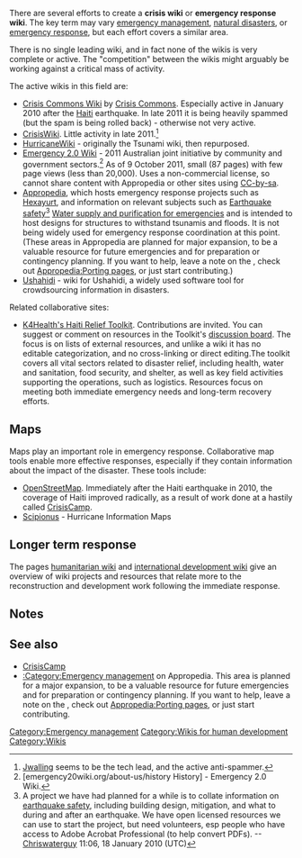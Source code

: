 There are several efforts to create a '''crisis wiki''' or '''emergency response wiki'''. The key term may vary [[emergency management]], [[natural disasters]], or [[emergency response]], but each effort covers a similar area. 

There is no single leading wiki, and in fact none of the wikis is very complete or active. The "competition" between the wikis might arguably be working against a critical mass of activity. 

The active wikis in this field are:
* [http://crisiscommons.org/wiki/ Crisis Commons Wiki] by [http://crisiscommons.org/ Crisis Commons]. Especially active in January 2010 after the [[Haiti]] earthquake. In late 2011 it is being heavily spammed (but the spam is being rolled back) - otherwise not very active.
* [http://www.crisiswiki.org/ CrisisWiki]. Little activity in late 2011.<ref>[http://www.crisiswiki.org/User:Jwalling Jwalling] seems to be the tech lead, and the active anti-spammer.</ref>
* [http://www.hurricanewiki.org/wiki/ HurricaneWiki] - originally the Tsunami wiki, then repurposed. 
* [http://www.emergency20wiki.org/wiki/ Emergency 2.0 Wiki] - 2011 Australian joint initiative by community and government sectors.<ref>[emergency20wiki.org/about-us/history History] - Emergency 2.0 Wiki.</ref> As of 9 October 2011, small (87 pages) with few page views (less than 20,000). Uses a non-commercial license, so cannot share content with Appropedia or other sites using [[CC-by-sa]].
* [[Appropedia]], which hosts emergency response projects such as [[Hexayurt]], and information on relevant subjects such as [[Earthquake safety]]<ref>A project we have had planned for a while is to collate information on [[earthquake safety]], including building design, mitigation, and what to during and after an earthquake. We have open licensed resources we can use to start the project, but need volunteers, esp people who have access to Adobe Acrobat Professional (to help convert PDFs). --[[User:Chriswaterguy|Chriswaterguy]] 11:06, 18 January 2010 (UTC)</ref> [[Water supply and purification for emergencies]] and is intended to host designs for structures to withstand tsunamis and floods. It is not being widely used for emergency response coordination at this point. (These areas in Appropedia are planned for major expansion, to be a valuable resource for future emergencies and for preparation or contingency planning. If you want to help, leave a note on the {{talk page}}, check out [[Appropedia:Porting pages]], or just start contributing.)
* [https://wiki.ushahidi.com/ Ushahidi] - wiki for Ushahidi, a widely used software tool for crowdsourcing information in disasters.

Related collaborative sites:

*[http://www.k4health.org/toolkits/haiti_relief K4Health's Haiti Relief Toolkit]. Contributions are invited. You can suggest or comment on resources in the Toolkit's [http://www.k4health.org/forum/4704 discussion board]. The focus is on lists of external resources, and unlike a wiki it has no editable categorization, and no cross-linking or direct editing.The toolkit covers all vital sectors related to disaster relief, including health, water and sanitation, food security, and shelter, as well as key field activities supporting the operations, such as logistics. Resources focus on meeting both immediate emergency needs and long-term recovery efforts. 

== Maps ==

Maps play an important role in emergency response. Collaborative map tools enable more effective responses, especially if they contain information about the impact of the disaster. These tools include: 
* [http://www.openstreetmap.org/ OpenStreetMap]. Immediately after the Haiti earthquake in 2010, the coverage of Haiti improved radically, as a result of work done at a hastily called [[CrisisCamp]].
* [http://gregstoll.dyndns.org/scipionus/ Scipionus] - Hurricane Information Maps

== Longer term response ==

The pages [[humanitarian wiki]] and [[international development wiki]] give an overview of wiki projects and resources that relate more to the reconstruction and development work following the immediate response.

==Notes==
<small><references/></small>

== See also ==

* [[CrisisCamp]]
* [[:Category:Emergency management]] on Appropedia. This area is planned for a major expansion, to be a valuable resource for future emergencies and for preparation or contingency planning. If you want to help, leave a note on the {{talk page}}, check out [[Appropedia:Porting pages]], or just start contributing.

[[Category:Emergency management]]
[[Category:Wikis for human development]]
[[Category:Wikis]]